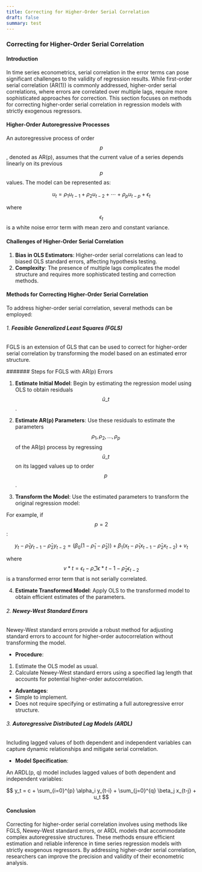```yaml
---
title: Correcting for Higher-Order Serial Correlation
draft: false
summary: test
---
```



<TOCInline toc={props.toc} asDisclosure />

### Correcting for Higher-Order Serial Correlation

#### Introduction

In time series econometrics, serial correlation in the error terms can pose significant challenges to the validity of regression results. While first-order serial correlation (AR(1)) is commonly addressed, higher-order serial correlations, where errors are correlated over multiple lags, require more sophisticated approaches for correction. This section focuses on methods for correcting higher-order serial correlation in regression models with strictly exogenous regressors.

#### Higher-Order Autoregressive Processes

An autoregressive process of order $$ p $$, denoted as AR(p), assumes that the current value of a series depends linearly on its previous $$ p $$ values. The model can be represented as:

$$
u_t = \rho_1 u_{t-1} + \rho_2 u_{t-2} + \cdots + \rho_p u_{t-p} + \epsilon_t
$$

where $$ \epsilon_t $$ is a white noise error term with mean zero and constant variance.

#### Challenges of Higher-Order Serial Correlation

1. **Bias in OLS Estimators**: Higher-order serial correlations can lead to biased OLS standard errors, affecting hypothesis testing.
2. **Complexity**: The presence of multiple lags complicates the model structure and requires more sophisticated testing and correction methods.

#### Methods for Correcting Higher-Order Serial Correlation

To address higher-order serial correlation, several methods can be employed:

###### 1. **Feasible Generalized Least Squares (FGLS)**

FGLS is an extension of GLS that can be used to correct for higher-order serial correlation by transforming the model based on an estimated error structure.

####### Steps for FGLS with AR(p) Errors

1. **Estimate Initial Model**: Begin by estimating the regression model using OLS to obtain residuals $$ \hat{u}\_t $$.

2. **Estimate AR(p) Parameters**: Use these residuals to estimate the parameters $$ \rho_1, \rho_2, \ldots, \rho_p $$ of the AR(p) process by regressing $$ \hat{u}\_t $$ on its lagged values up to order $$ p $$.

3. **Transform the Model**: Use the estimated parameters to transform the original regression model:

For example, if $$ p = 2 $$:

$$
y_t - \hat{\rho}_1 y_{t-1} - \hat{\rho}_2 y_{t-2} = (\beta_0 (1 - \hat{\rho}_1 - \hat{\rho}_2)) + \beta_1 (x_t - \hat{\rho}_1 x_{t-1} - \hat{\rho}_2 x_{t-2}) + v_t
$$

where $$ v*t = \epsilon_t - \hat{\rho}\_1 \epsilon*{t-1} - \hat{\rho}_2 \epsilon_{t-2} $$ is a transformed error term that is not serially correlated.

4. **Estimate Transformed Model**: Apply OLS to the transformed model to obtain efficient estimates of the parameters.

###### 2. **Newey-West Standard Errors**

Newey-West standard errors provide a robust method for adjusting standard errors to account for higher-order autocorrelation without transforming the model.

- **Procedure**:

1. Estimate the OLS model as usual.
2. Calculate Newey-West standard errors using a specified lag length that accounts for potential higher-order autocorrelation.

- **Advantages**:
- Simple to implement.
- Does not require specifying or estimating a full autoregressive error structure.

###### 3. **Autoregressive Distributed Lag Models (ARDL)**

Including lagged values of both dependent and independent variables can capture dynamic relationships and mitigate serial correlation.

- **Model Specification**:

An ARDL(p, q) model includes lagged values of both dependent and independent variables:

$$
y_t = c + \sum_{i=0}^{p} \alpha_i y_{t-i} + \sum_{j=0}^{q} \beta_j x_{t-j} + u_t
$$

#### Conclusion

Correcting for higher-order serial correlation involves using methods like FGLS, Newey-West standard errors, or ARDL models that accommodate complex autoregressive structures. These methods ensure efficient estimation and reliable inference in time series regression models with strictly exogenous regressors. By addressing higher-order serial correlation, researchers can improve the precision and validity of their econometric analysis.
